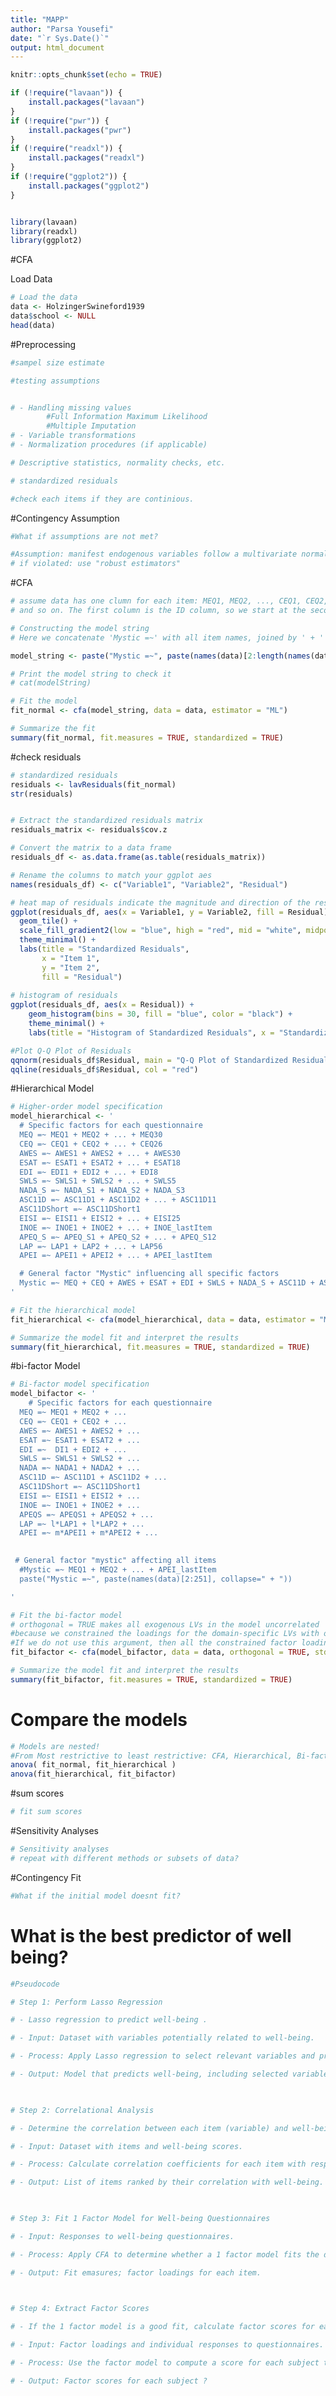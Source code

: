 ---
title: "MAPP"
author: "Parsa Yousefi"
date: "`r Sys.Date()`"
output: html_document
---

```{r setup, include=FALSE}
knitr::opts_chunk$set(echo = TRUE)

if (!require("lavaan")) {
    install.packages("lavaan")
}
if (!require("pwr")) {
    install.packages("pwr")
}
if (!require("readxl")) {
    install.packages("readxl")
}
if (!require("ggplot2")) {
    install.packages("ggplot2")
}


library(lavaan)
library(readxl)
library(ggplot2)


```



#CFA

Load Data
```{r}
# Load the data
data <- HolzingerSwineford1939
data$school <- NULL
head(data)

```

#Preprocessing
```{r}
#sampel size estimate

#testing assumptions


# - Handling missing values
        #Full Information Maximum Likelihood
        #Multiple Imputation
# - Variable transformations
# - Normalization procedures (if applicable)

# Descriptive statistics, normality checks, etc.

# standardized residuals

#check each items if they are continious. 

```
#Contingency Assumption
```{r}
#What if assumptions are not met?

#Assumption: manifest endogenous variables follow a multivariate normal distribution
# if violated: use "robust estimators"


```

#CFA
```{r}
# assume data has one clumn for each item: MEQ1, MEQ2, ..., CEQ1, CEQ2, ..., AWE1, AWE2,
# and so on. The first column is the ID column, so we start at the second column (index 2)

# Constructing the model string
# Here we concatenate 'Mystic =~' with all item names, joined by ' + '

model_string <- paste("Mystic =~", paste(names(data)[2:length(names(data))], collapse=" + "))

# Print the model string to check it
# cat(modelString)

# Fit the model
fit_normal <- cfa(model_string, data = data, estimator = "ML")

# Summarize the fit
summary(fit_normal, fit.measures = TRUE, standardized = TRUE)
```

#check residuals
```{r}

# standardized residuals
residuals <- lavResiduals(fit_normal)
str(residuals)


# Extract the standardized residuals matrix
residuals_matrix <- residuals$cov.z

# Convert the matrix to a data frame
residuals_df <- as.data.frame(as.table(residuals_matrix))

# Rename the columns to match your ggplot aes
names(residuals_df) <- c("Variable1", "Variable2", "Residual")

# heat map of residuals indicate the magnitude and direction of the residuals,
ggplot(residuals_df, aes(x = Variable1, y = Variable2, fill = Residual)) +
  geom_tile() +
  scale_fill_gradient2(low = "blue", high = "red", mid = "white", midpoint = 0) +
  theme_minimal() +
  labs(title = "Standardized Residuals",
       x = "Item 1",
       y = "Item 2",
       fill = "Residual")
 
# histogram of residuals
ggplot(residuals_df, aes(x = Residual)) +
    geom_histogram(bins = 30, fill = "blue", color = "black") +
    theme_minimal() +
    labs(title = "Histogram of Standardized Residuals", x = "Standardized Residual", y = "Frequency")

#Plot Q-Q Plot of Residuals
qqnorm(residuals_df$Residual, main = "Q-Q Plot of Standardized Residuals")
qqline(residuals_df$Residual, col = "red")
```


#Hierarchical Model
```{r}


# Higher-order model specification 
model_hierarchical <- '
  # Specific factors for each questionnaire
  MEQ =~ MEQ1 + MEQ2 + ... + MEQ30
  CEQ =~ CEQ1 + CEQ2 + ... + CEQ26
  AWES =~ AWES1 + AWES2 + ... + AWES30
  ESAT =~ ESAT1 + ESAT2 + ... + ESAT18
  EDI =~ EDI1 + EDI2 + ... + EDI8
  SWLS =~ SWLS1 + SWLS2 + ... + SWLS5
  NADA_S =~ NADA_S1 + NADA_S2 + NADA_S3
  ASC11D =~ ASC11D1 + ASC11D2 + ... + ASC11D11
  ASC11DShort =~ ASC11DShort1
  EISI =~ EISI1 + EISI2 + ... + EISI25
  INOE =~ INOE1 + INOE2 + ... + INOE_lastItem
  APEQ_S =~ APEQ_S1 + APEQ_S2 + ... + APEQ_S12
  LAP =~ LAP1 + LAP2 + ... + LAP56
  APEI =~ APEI1 + APEI2 + ... + APEI_lastItem

  # General factor "Mystic" influencing all specific factors
  Mystic =~ MEQ + CEQ + AWES + ESAT + EDI + SWLS + NADA_S + ASC11D + ASC11DShort + INOE + EISI + APEQ_S + LAP + APEI
'

# Fit the hierarchical model 
fit_hierarchical <- cfa(model_hierarchical, data = data, estimator = "ML")

# Summarize the model fit and interpret the results
summary(fit_hierarchical, fit.measures = TRUE, standardized = TRUE)


```

#bi-factor Model
```{r}
# Bi-factor model specification
model_bifactor <- '
    # Specific factors for each questionnaire
  MEQ =~ MEQ1 + MEQ2 + ... 
  CEQ =~ CEQ1 + CEQ2 + ... 
  AWES =~ AWES1 + AWES2 + ...
  ESAT =~ ESAT1 + ESAT2 + ... 
  EDI =~  DI1 + EDI2 + ... 
  SWLS =~ SWLS1 + SWLS2 + ... 
  NADA =~ NADA1 + NADA2 + ... 
  ASC11D =~ ASC11D1 + ASC11D2 + ... 
  ASC11DShort =~ ASC11DShort1 
  EISI =~ EISI1 + EISI2 + ... 
  INOE =~ INOE1 + INOE2 + ... 
  APEQS =~ APEQS1 + APEQS2 + ... 
  LAP =~ l*LAP1 + l*LAP2 + ... 
  APEI =~ m*APEI1 + m*APEI2 + ... 
  

 # General factor "mystic" affecting all items
  #Mystic =~ MEQ1 + MEQ2 + ... + APEI_lastItem
  paste("Mystic =~", paste(names(data)[2:251], collapse=" + "))

'

# Fit the bi-factor model
# orthogonal = TRUE makes all exogenous LVs in the model uncorrelated
#because we constrained the loadings for the domain-specific LVs with only two indicator 
#If we do not use this argument, then all the constrained factor loadings are set to 1 
fit_bifactor <- cfa(model_bifactor, data = data, orthogonal = TRUE, std.lv=TRUE, estimator = "ML")

# Summarize the model fit and interpret the results
summary(fit_bifactor, fit.measures = TRUE, standardized = TRUE)
```	

# Compare the models
```{r}
# Models are nested! 
#From Most restrictive to least restrictive: CFA, Hierarchical, Bi-factor
anova( fit_normal, fit_hierarchical )
anova(fit_hierarchical, fit_bifactor)

```

#sum scores
```{r}

# fit sum scores 


```
#Sensitivity Analyses
```{r}
# Sensitivity analyses
# repeat with different methods or subsets of data?
```

#Contingency Fit
```{r}
#What if the initial model doesnt fit?


```

# What is the best predictor of well being?
```{r}
#Pseudocode

# Step 1: Perform Lasso Regression

# - Lasso regression to predict well-being .

# - Input: Dataset with variables potentially related to well-being.

# - Process: Apply Lasso regression to select relevant variables and predict well-being.

# - Output: Model that predicts well-being, including selected variables.

 

# Step 2: Correlational Analysis

# - Determine the correlation between each item (variable) and well-being.

# - Input: Dataset with items and well-being scores.

# - Process: Calculate correlation coefficients for each item with respect to well-being.

# - Output: List of items ranked by their correlation with well-being.

 

# Step 3: Fit 1 Factor Model for Well-being Questionnaires

# - Input: Responses to well-being questionnaires.

# - Process: Apply CFA to determine whether a 1 factor model fits the data.

# - Output: Fit emasures; factor loadings for each item.

 

# Step 4: Extract Factor Scores

# - If the 1 factor model is a good fit, calculate factor scores for each subject.

# - Input: Factor loadings and individual responses to questionnaires.

# - Process: Use the factor model to compute a score for each subject that represents their level of well-being.

# - Output: Factor scores for each subject ?
```
